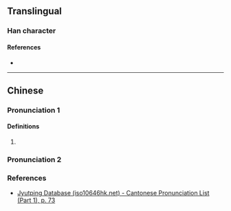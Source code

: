 {{character info}}
==Translingual==

===Han character===
{{Han char|rn=19|rad=力|as=12|sn=14|four=|canj=YGKS|ids=⿰童力}}

====References====
* {{Han ref|kx=0149.240|dkj=02447|dj=0337.160|hdz=10381.020|uh=52ED|ud=21229}}

----

==Chinese==
{{zh-forms}}

===Pronunciation 1===
{{zh-pron
|m=tóng
|c=tung4
|mc=y
|oc=y
|cat=
}}

====Definitions====
{{zh-hanzi}}

# {{rfdef|zh|sort=力12}}

===Pronunciation 2===
{{zh-see|動|v}}

===References===
* [http://www.iso10646hk.net/jp/document/download.jsp Jyutping Database (iso10646hk.net) - Cantonese Pronunciation List (Part 1), p. 73]